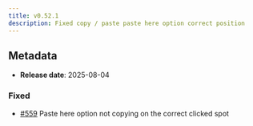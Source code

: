 ```yaml
---
title: v0.52.1
description: Fixed copy / paste paste here option correct position
---
```


## Metadata

- **Release date**: 2025-08-04

### Fixed

- [#559](https://github.com/InditexTech/weavejs/issues/559) Paste here option not copying on the correct clicked spot
